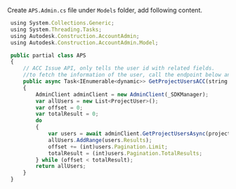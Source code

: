 Create `APS.Admin.cs` file under `Models` folder, add following content.

```js title="Models/APS.Admin.cs"
 using System.Collections.Generic;
 using System.Threading.Tasks;
 using Autodesk.Construction.AccountAdmin;
 using Autodesk.Construction.AccountAdmin.Model;

 public partial class APS
 {
     // ACC Issue API, only tells the user id with related fields.
     //to fetch the information of the user, call the endpoint below and map with the user id.
     public async Task<IEnumerable<dynamic>> GetProjectUsersACC(string projectId, Tokens tokens)
     {
         AdminClient adminClient = new AdminClient(_SDKManager);
         var allUsers = new List<ProjectUser>();
         var offset = 0;
         var totalResult = 0;
         do
         {
             var users = await adminClient.GetProjectUsersAsync(projectId, accessToken: tokens.InternalToken, offset: offset);
             allUsers.AddRange(users.Results);
             offset += (int)users.Pagination.Limit;
             totalResult = (int)users.Pagination.TotalResults;
         } while (offset < totalResult);
         return allUsers;
     }
 }
```